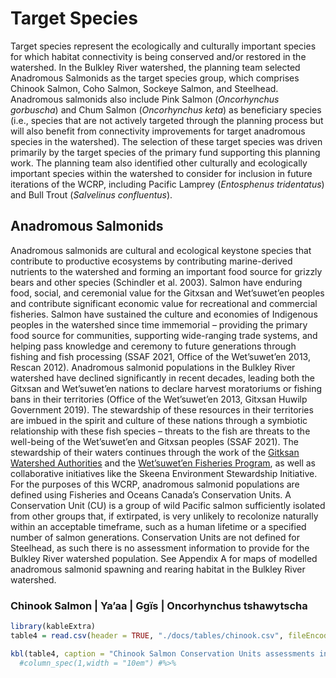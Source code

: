 # Target Species {#species}

Target species represent the ecologically and culturally important species for which habitat connectivity is being conserved and/or restored in the watershed. In the Bulkley River watershed, the planning team selected Anadromous Salmonids as the target species group, which comprises Chinook Salmon, Coho Salmon, Sockeye Salmon, and Steelhead. Anadromous salmonids also include Pink Salmon (*Oncorhynchus gorbuscha*) and Chum Salmon (*Oncorhynchus keta*) as beneficiary species (i.e., species that are not actively targeted through the planning process but will also benefit from connectivity improvements for target anadromous species in the watershed). The selection of these target species was driven primarily by the target species of the primary fund supporting this planning work. The planning team also identified other culturally and ecologically important species within the watershed to consider for inclusion in future iterations of the WCRP, including Pacific Lamprey (*Entosphenus tridentatus*) and Bull Trout (*Salvelinus confluentus*).

## Anadromous Salmonids {- }

Anadromous salmonids are cultural and ecological keystone species that contribute to productive ecosystems by contributing marine-derived nutrients to the watershed and forming an important food source for grizzly bears and other species (Schindler et al. 2003). Salmon have enduring food, social, and ceremonial value for the Gitxsan and Wet’suwet’en peoples and contribute significant economic value for recreational and commercial fisheries. Salmon have sustained the culture and economies of Indigenous peoples in the watershed since time immemorial – providing the primary food source for communities, supporting wide-ranging trade systems, and helping pass knowledge and ceremony to future generations through fishing and fish processing (SSAF 2021, Office of the Wet’suwet’en 2013, Rescan 2012).
Anadromous salmonid populations in the Bulkley River watershed have declined significantly in recent decades, leading both the Gitxsan and Wet’suwet’en nations to declare harvest moratoriums or fishing bans in their territories (Office of the Wet’suwet’en 2013, Gitxsan Huwilp Government 2019). The stewardship of these resources in their territories are imbued in the spirit and culture of these nations through a symbiotic relationship with these fish species – threats to the fish are threats to the well-being of the Wet’suwet’en and Gitxsan peoples (SSAF 2021). The stewardship of their waters continues through the work of the [Gitksan Watershed Authorities](http://gitksanwatershed.com/) and the [Wet’suwet’en Fisheries Program](http://www.wetsuweten.com/departments/fisheries-and-wildlife/), as well as collaborative initiatives like the Skeena Environment Stewardship Initiative. 
For the purposes of this WCRP, anadromous salmonid populations are defined using Fisheries and Oceans Canada's Conservation Units. A Conservation Unit (CU) is a group of wild Pacific salmon sufficiently isolated from other groups that, if extirpated, is very unlikely to recolonize naturally within an acceptable timeframe, such as a human lifetime or a specified number of salmon generations. Conservation Units are not defined for Steelhead, as such there is no assessment information to provide for the Bulkley River watershed population. See Appendix A for maps of modelled anadromous salmonid spawning and rearing habitat in the Bulkley River watershed.

### Chinook Salmon | Ya’aa | Ggïs | Oncorhynchus tshawytscha {- }

```r
library(kableExtra)
table4 = read.csv(header = TRUE, "./docs/tables/chinook.csv", fileEncoding = "UTF-8-BOM", check.names = FALSE)

kbl(table4, caption = "Chinook Salmon Conservation Units assessments in the Bulkley River watershed. Assessments undertaken by the Pacific Salmon Foundation (2020).") #%>%
  #column_spec(1,width = "10em") #%>%

```